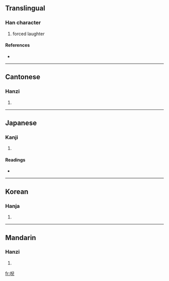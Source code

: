 ==Translingual==

===Han character===
{{Han char|rn=30|rad=口|as=08|sn=11|four=6701<sub>7</sub>|canj=口竹X山 (RHXU)}}

# forced laughter

====References====
* {{Han ref|kx=0193.230|dkj=03766|dj=0414.020|hdz=10642.040|uh=5532|ud=21810|bh=D4A2|bd=54434}}

----

==Cantonese==

===Hanzi===
{{yue-hanzi|jyut=|y=yi4}}

# {{defn|Cantonese|sort=口08}}

----

==Japanese==

===Kanji===
{{ja-kanji|grade=|rs=口08}}

# {{defn|Japanese|sort=口08}}

====Readings====
* {{ja-readings|on=[[じ]] (ji), [[に]] (ni), [[あい]] (ai)|kun=[[へつらう]] (hetsurau), [[かたこと]] (katakoto)}}

----

==Korean==

===Hanja===
{{ko-hanja|hangeul=[[아]], [[애]]|rv=a, ae|mr=a, ae}}

# {{defn|Korean|sort=口08}}

----

==Mandarin==

===Hanzi===
{{cmn-hanzi|pin=[[ér]] ([[er2]])|wg=erh<sup>2</sup>}}

# {{defn|Mandarin|sort=口08}}

[[fr:唲]]